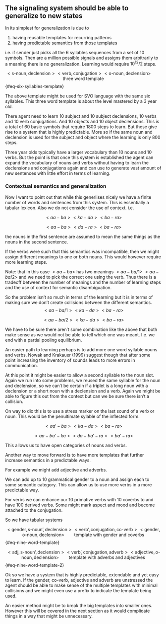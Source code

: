 ## The signaling system should be able to generalize to new states

In its simplest for generalization is due to 

1. having reusable templates for recurring patterns 
2. having predictable semantics from those templates

i.e. if sender just picks all the 6 syllables sequences from a set of 10 symbols. Then are a million possible signals and assigns them arbitrarily to a meaning there is no generalization. Learning would require $10^12/2$ steps. 

$$
<\text{s-noun} , \text{declension} > <\text{verb} , \text{conjugation}> <\text{o-noun} , \text{declension} > \qquad \text{three word template}
$$ {#eq-six-syllables-template}

The above template might be used for SVO language with the same six syllables. This three word template is about the level mastered by a 3 year old. 

There agent need to learn 10 subject and 10 subject declensions, 10 verbs and 10 verb conjugations. And 10 objects and 10 object declensions. This is a total of 60 basic symbols that require 1800 steps to learn. But these give rise to a system that is highly predictable. More so if the same noun and declension is used for the subject and object where the learning is only 800 steps.

Three year olds typically have a larger vocabulary than 10 nouns and 10 verbs. But the point is that once this system is established the agent can expand the vocabulary of nouns and verbs without having to learn the declensions and conjugations again and can use to generate vast amount of new sentences with little effort in terms of learning.

### Contextual semantics and generalization

Now I want to point out that while this generlises nicely we have a finite number of words and sentences from this system. This is essentially a tabular lexicon. Also we do not consider the use of context. i.e. 

$$
<aa-ba> <ka-da> <ba-ra>
$$

$$
<aa-ba> <da-ra> <ba-ra>
$$


the nouns in the first sentence are assumed to mean the same things as the nouns in the second sentence. 

If the verbs were such that this semantics was incompatible, then we might assign different meanings to one or both nouns. This would however require more learning steps. 

Note: that in this case $<aa-ba>$ has two meanings $<aa-ba/1>$ $<aa-ba/2>$ and we need to pick the correct one using the verb. Thus there is a tradeoff between the number of meanings and the number of learning steps and the use of context for semantic disambiguation. 

So the problem isn't so much in terms of the learning but it is in terms of making sure we don't create collisions between the different semantics. 
$$
<aa-ba/1> <ka-da> <ba-ra>
$$

$$
<aa-ba/2> <ka-da> <ba-ra>
$$

We have to be sure there aren't some combination like the above that both make sense as we would not be able to tell which one was meant. I.e. we end with a partial pooling equilibrium.

An easier path to learning perhaps is to add more one word syllable nouns and verbs. Nowak and Krakauer (1999)  suggest though that after some point increasing the inventory of sounds leads to more errors in communication. 

At this point it might be easier to allow a second syllable to the noun slot. Again we run into some problems, we reused the same syllable for the noun and declension, so we can't be certain if a triplet is a long noun with a declension or a short noun with a declension and a verb. Again we might be able to figure this out from
the context but can we be sure there isn't a collision.

On way to dix this is to use a stress marker on the last sound of a verb or noun. This would be the penultimate sylable of the inflected form.


$$
<aa'-ba> <ka-da> <ba-ra>
$$

$$
<aa-ba'-ka> <da-ba'-ra> <ba'-ra>
$$

This allows us to have open categories of nouns and verbs. 

Another way to move forward is to have more templates that further increase semantics in a predictable ways. 

For example we might add adjective and adverbs. 

We can add up to 10 grammatical gender to a noun and assign each to some semantic category. This can allow us to use more verbs in a more
predictable way. 

For verbs we can enhance our 10 primative verbs with 10 coverbs to and have 100 derived verbs. Some might mark aspect and mood and become attached to the conjugation. 

So we have tabular systems


$$
<\text{gender}, \text{s-noun'}, \text{declension} > <\text{verb'} , \text{conjugation}, \text{co-verb}> < \text{gender}, \text{o-noun}, \text{declension} > \qquad \text{template with gender and coverbs}
$$ {#eq-nine-word-template}

$$
<\text{adj}, \text{s-noun'}, \text{declension} > <\text{verb'} , \text{conjugation}, \text{adverb} > < \text{adjective}, \text{o-noun}, \text{declension} > \qquad \text{template with adverbs and adjectives}
$$ {#eq-nine-word-template-2}


Ok so we have a system that is highly predictable, extendable and yet easy to learn. If the gender, co-verb, adjective and adverb are unstressed the agent should be able to make sense of the multiple templates with minimal collisions and we might even use a prefix to indicate the template being used.

An easier method might be to break the big templates into smaller ones. However this will be covered in the next section as it would complicate things in a way that might be unnecessary.

